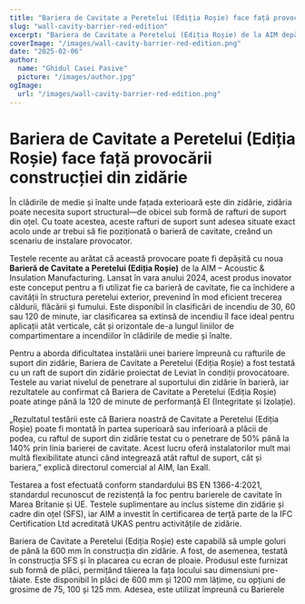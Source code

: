 ```yaml
---
title: "Bariera de Cavitate a Peretelui (Ediția Roșie) face față provocării construcției din zidărie"
slug: "wall-cavity-barrier-red-edition"
excerpt: "Bariera de Cavitate a Peretelui (Ediția Roșie) de la AIM depășește provocările de instalare prin integrarea cu rafturile de suport din zidărie, asigurând în același timp o protecție robustă împotriva incendiilor."
coverImage: "/images/wall-cavity-barrier-red-edition.png"
date: "2025-02-06"
author:
  name: "Ghidul Casei Pasive"
  picture: "/images/author.jpg"
ogImage:
  url: "/images/wall-cavity-barrier-red-edition.png"
---
```


# Bariera de Cavitate a Peretelui (Ediția Roșie) face față provocării construcției din zidărie

În clădirile de medie și înalte unde fațada exterioară este din zidărie, zidăria poate necesita suport structural—de obicei sub formă de rafturi de suport din oțel. Cu toate acestea, aceste rafturi de suport sunt adesea situate exact acolo unde ar trebui să fie poziționată o barieră de cavitate, creând un scenariu de instalare provocator.

Testele recente au arătat că această provocare poate fi depășită cu noua **Barieră de Cavitate a Peretelui (Ediția Roșie)** de la AIM – Acoustic & Insulation Manufacturing. Lansat în vara anului 2024, acest produs inovator este conceput pentru a fi utilizat fie ca barieră de cavitate, fie ca închidere a cavității în structura peretelui exterior, prevenind în mod eficient trecerea căldurii, flăcării și fumului. Este disponibil în clasificări de incendiu de 30, 60 sau 120 de minute, iar clasificarea sa extinsă de incendiu îl face ideal pentru aplicații atât verticale, cât și orizontale de-a lungul liniilor de compartimentare a incendiilor în clădirile de medie și înalte.

Pentru a aborda dificultatea instalării unei bariere împreună cu rafturile de suport din zidărie, Bariera de Cavitate a Peretelui (Ediția Roșie) a fost testată cu un raft de suport din zidărie proiectat de Leviat în condiții provocatoare. Testele au variat nivelul de penetrare al suportului din zidărie în barieră, iar rezultatele au confirmat că Bariera de Cavitate a Peretelui (Ediția Roșie) poate atinge până la 120 de minute de performanță EI (Integritate și Izolație).

„Rezultatul testării este că Bariera noastră de Cavitate a Peretelui (Ediția Roșie) poate fi montată în partea superioară sau inferioară a plăcii de podea, cu raftul de suport din zidărie testat cu o penetrare de 50% până la 140% prin linia barierei de cavitate. Acest lucru oferă instalatorilor mult mai multă flexibilitate atunci când integrează atât raftul de suport, cât și bariera,” explică directorul comercial al AIM, Ian Exall.

Testarea a fost efectuată conform standardului BS EN 1366-4:2021, standardul recunoscut de rezistență la foc pentru barierele de cavitate în Marea Britanie și UE. Testele suplimentare au inclus sisteme din zidărie și cadre din oțel (SFS), iar AIM a investit în certificarea de terță parte de la IFC Certification Ltd acreditată UKAS pentru activitățile de zidărie.

Bariera de Cavitate a Peretelui (Ediția Roșie) este capabilă să umple goluri de până la 600 mm în construcția din zidărie. A fost, de asemenea, testată în construcția SFS și în placarea cu ecran de ploaie. Produsul este furnizat sub formă de plăci, permițând tăierea la fața locului sau dimensiuni pre-tăiate. Este disponibil în plăci de 600 mm și 1200 mm lățime, cu opțiuni de grosime de 75, 100 și 125 mm. Adesea, este utilizat împreună cu Barierele